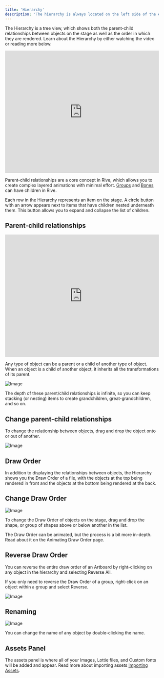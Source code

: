 ```yaml
---
title: 'Hierarchy'
description: 'The hierarchy is always located on the left side of the editor.'
---
```


The Hierarchy is a tree view, which shows both the parent-child relationships between objects on the stage as well as the order in which they are rendered. Learn about the Hierarchy by either watching the video or reading more below.

<iframe width="100%" height="400" src="https://www.youtube.com/embed/ipMJIw6T0Ds?si=h7-l9hD9vwjbcdhy" title="YouTube video player" frameborder="0" allow="accelerometer; autoplay; clipboard-write; encrypted-media; gyroscope; picture-in-picture; web-share" referrerpolicy="strict-origin-when-cross-origin" allowfullscreen></iframe>

Parent-child relationships are a core concept in Rive, which allows you to create complex layered animations with minimal effort. [Groups](../fundamentals/groups) and [Bones](../manipulating-shapes/bones) can have children in Rive.

Each row in the Hierarchy represents an item on the stage. A circle button with an arrow appears next to items that have children nested underneath them. This button allows you to expand and collapse the list of children.

## Parent-child relationships

<iframe width="100%" height="400" src="https://www.youtube.com/embed/s9x35tPmEZs?si=BQi90k1szcRhCqjp" title="YouTube video player" frameborder="0" allow="accelerometer; autoplay; clipboard-write; encrypted-media; gyroscope; picture-in-picture; web-share" referrerpolicy="strict-origin-when-cross-origin" allowfullscreen></iframe>

Any type of object can be a parent or a child of another type of object. When an object is a child of another object, it inherits all the transformations of its parent.

![Image](https://ucarecdn.com/7aed46e0-3a37-42c8-977f-f836f87a3304/)

The depth of these parent/child relationships is infinite, so you can keep stacking (or nesting) items to create grandchildren, great-grandchildren, and so on.

## Change parent-child relationships 

To change the relationship between objects, drag and drop the object onto or out of another.

![Image](https://ucarecdn.com/b58a873b-0d11-47fc-8048-48ea3b106fec/)

## Draw Order

In addition to displaying the relationships between objects, the Hierarchy shows you the Draw Order of a file, with the objects at the top being rendered in front and the objects at the bottom being rendered at the back.

## Change Draw Order 

![Image](https://ucarecdn.com/5aeb4f67-a7f6-4efe-83bd-975880f79618/)

To change the Draw Order of objects on the stage, drag and drop the shape, or group of shapes above or below another in the list.

The Draw Order can be animated, but the process is a bit more in-depth. Read about it on the Animating Draw Order page.

## Reverse Draw Order 

You can reverse the entire draw order of an Artboard by right-clicking on any object in the hierarchy and selecting Reverse All.

If you only need to reverse the Draw Order of a group, right-click on an object within a group and select Reverse.

![Image](https://ucarecdn.com/28748198-1517-4e9a-82f9-2233c9315b67/)

## Renaming 

![Image](https://ucarecdn.com/6d5af4f5-fe47-4d49-b215-8f833c924ea2/)

You can change the name of any object by double-clicking the name.

## ​Assets Panel

The assets panel is where all of your Images, Lottie files, and Custom fonts will be added and appear. Read more about importing assets [Importing Assets](../fundamentals/importing-assets).